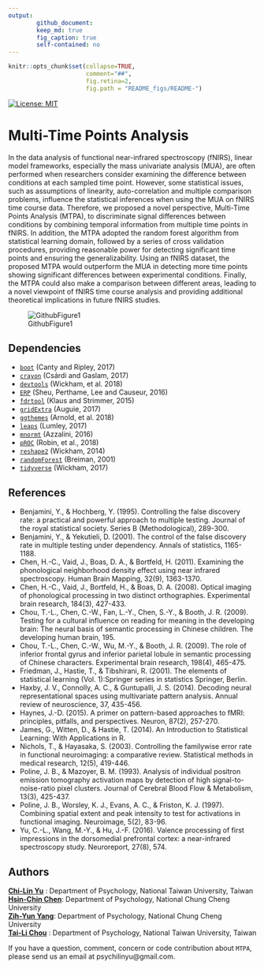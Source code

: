 ```yaml
---
output: 
        github_document:
        keep_md: true
        fig_caption: true
        self-contained: no
---
```

```r
knitr::opts_chunk$set(collapse=TRUE, 
                      comment="##", 
                      fig.retina=2, 
                      fig.path = "README_figs/README-")
```
<!-- README.md is generated from README.Rmd. Please edit that file -->
[![License: MIT](https://img.shields.io/badge/License-MIT-yellow.svg)](https://opensource.org/licenses/MIT)


# Multi-Time Points Analysis
In the data analysis of functional near-infrared spectroscopy (fNIRS), linear model frameworks, especially the mass univariate analysis (MUA), are often performed when researchers consider examining the difference between conditions at each sampled time point. However, some statistical issues, such as assumptions of linearity, auto-correlation and multiple comparison problems, influence the statistical inferences when using the MUA on fNIRS time course data. Therefore, we proposed a novel perspective, Multi-Time Points Analysis (MTPA), to discriminate signal differences between conditions by combining temporal information from multiple time points in fNIRS. In addition, the MTPA adopted the random forest algorithm from statistical learning domain, followed by a series of cross validation procedures, providing reasonable power for detecting significant time points and ensuring the generalizability. Using an fNIRS dataset, the proposed MTPA would outperform the MUA in detecting more time points showing significant differences between experimental conditions. Finally, the MTPA could also make a comparison between different areas, leading to a novel viewpoint of fNIRS time course analysis and providing additional theoretical implications in future fNIRS studies.

![GithubFigure1](Figures/GithubFigure1.png)

## Dependencies

- [`boot`](https://cran.r-project.org/web/packages/boot/boot.pdf) (Canty and Ripley, 2017)
- [`crayon`](https://cran.r-project.org/web/packages/crayon/index.html) (Csárdi and Gaslam, 2017)
- [`devtools`](https://cran.r-project.org/web/packages/devtools/index.html) (Wickham, et al. 2018)
- [`ERP`](https://cran.r-project.org/web/packages/ERP/index.html) (Sheu, Perthame, Lee and Causeur, 2016)
- [`fdrtool`](https://cran.r-project.org/web/packages/fdrtool/index.html) (Klaus and Strimmer, 2015)
- [`gridExtra`](https://cran.r-project.org/web/packages/gridExtra/index.html) (Auguie, 2017)
- [`ggthemes`](https://cran.r-project.org/web/packages/ggthemes/index.html) (Arnold, et al. 2018)
- [`leaps`](https://cran.r-project.org/web/packages/leaps/leaps.pdf) (Lumley, 2017)
- [`mnormt`](https://cran.r-project.org/web/packages/mnormt/index.html) (Azzalini, 2016)
- [`pROC`](https://cran.r-project.org/web/packages/pROC/pROC.pdf) (Robin, et al., 2018)
- [`reshape2`](https://cran.r-project.org/web/packages/reshape2/reshape2.pdf) (Wickham, 2014)
- [`randomForest`](https://cran.r-project.org/web/packages/randomForest/randomForest.pdf) (Breiman, 2001)
- [`tidyverse`](https://cran.r-project.org/web/packages/tidyverse/index.html) (Wickham, 2017)

## References

- Benjamini, Y., & Hochberg, Y. (1995). Controlling the false discovery rate: a practical and powerful approach to multiple testing. Journal of the royal statistical society. Series B (Methodological), 289-300.
- Benjamini, Y., & Yekutieli, D. (2001). The control of the false discovery rate in multiple testing under dependency. Annals of statistics, 1165-1188.
- Chen, H.-C., Vaid, J., Boas, D. A., & Bortfeld, H. (2011). Examining the phonological neighborhood density effect using near infrared spectroscopy. Human Brain Mapping,
32(9), 1363-1370.
- Chen, H.-C., Vaid, J., Bortfeld, H., & Boas, D. A. (2008). Optical imaging of phonological
processing in two distinct orthographies. Experimental brain research, 184(3),
427-433.
- Chou, T.-L., Chen, C.-W., Fan, L.-Y., Chen, S.-Y., & Booth, J. R. (2009). Testing for a cultural influence on reading for meaning in the developing brain: The neural basis of
semantic processing in Chinese children. The developing human brain, 195.
- Chou, T.-L., Chen, C.-W., Wu, M.-Y., & Booth, J. R. (2009). The role of inferior frontal gyrus and inferior parietal lobule in semantic processing of Chinese characters.
Experimental brain research, 198(4), 465-475.
- Friedman, J., Hastie, T., & Tibshirani, R. (2001). The elements of statistical learning (Vol. 1):Springer series in statistics Springer, Berlin.
- Haxby, J. V., Connolly, A. C., & Guntupalli, J. S. (2014). Decoding neural representational spaces using multivariate pattern analysis. Annual review of neuroscience, 37,
435-456.
- Haynes, J.-D. (2015). A primer on pattern-based approaches to fMRI: principles, pitfalls, and
perspectives. Neuron, 87(2), 257-270.
- James, G., Witten, D., & Hastie, T. (2014). An Introduction to Statistical Learning: With Applications in R.
- Nichols, T., & Hayasaka, S. (2003). Controlling the familywise error rate in functional neuroimaging: a comparative review. Statistical methods in medical research, 12(5), 419-446.
- Poline, J. B., & Mazoyer, B. M. (1993). Analysis of individual positron emission tomography activation maps by detection of high signal-to-noise-ratio pixel clusters. Journal of Cerebral Blood Flow & Metabolism, 13(3), 425-437.
- Poline, J. B., Worsley, K. J., Evans, A. C., & Friston, K. J. (1997). Combining spatial extent and peak intensity to test for activations in functional imaging. Neuroimage, 5(2), 83-96.
- Yu, C.-L., Wang, M.-Y., & Hu, J.-F. (2016). Valence processing of first impressions in the
dorsomedial prefrontal cortex: a near-infrared spectroscopy study. Neuroreport, 27(8), 574.

## Authors

[**Chi-Lin Yu**](https://github.com/PsyChiLin) : Department of Psychology, National Taiwan University, Taiwan<br />
[**Hsin-Chin Chen**](https://sites.google.com/site/hsinchinchenx/): Department of Psychology, National Chung Cheng University<br />
[**Zih-Yun Yang**](https://sites.google.com/site/lcnlccu/people/graduate-students): Department of Psychology, National Chung Cheng University<br />
[**Tai-Li Chou**](http://www.psy.ntu.edu.tw/index.php/members/faculty/fulltime-faculty/314-chou-tai-li) : Department of Psychology, National Taiwan University, Taiwan<br />

If you have a question, comment, concern or code contribution about `MTPA`, please send us an email at psychilinyu@gmail.com.